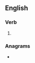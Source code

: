 ==English==

===Verb===
{{head|en|present participle}}

# {{present participle of|glut|lang=en|nocat=1}}

===Anagrams===
* {{l|en|guttling}}